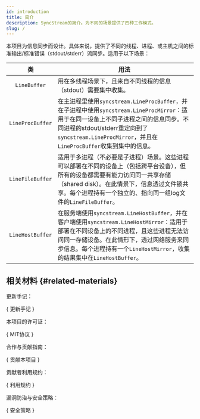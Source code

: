 ```yaml
---
id: introduction
title: 简介
description: SyncStream的简介。为不同的场景提供了四种工作模式。
slug: /
---
```




本项目为信息同步而设计。具体来说，提供了不同的线程、进程、或主机之间的标准输出/标准错误（stdout/stderr）流同步。适用于以下场景：

|      类       | <center>用法</center>                                                                                                                                                                                                                                                                                                                                                   |
| :--------------: | :----------------------------------------------------------------------------------------------------------------------------------------------------------------------------------------------------------------------------------------------------------------------------------------------------------------------------------------------------------------------- |
|   `LineBuffer`   | 用在多线程场景下，且来自不同线程的信息（stdout）需要集中收集。                                                                                                                                                                              |
| `LineProcBuffer` | 在主进程里使用`syncstream.LineProcBuffer`，并在子进程中使用`syncstream.LineProcMirror`：适用于在同一设备上不同子进程之间的信息同步。不同进程的stdout/stderr重定向到了`syncstream.LineProcMirror`，并且在`LineProcBuffer`收集到集中的信息。   |
| `LineFileBuffer` | 适用于多进程（不必要是子进程）场景。这些进程可以部署在不同的设备上（包括跨平台设备），但所有的设备都需要有能力访问同一共享存储（shared disk）。在此情景下，信息透过文件锁共享。每个进程持有一个独立的、指向同一组log文件的`LineFileBuffer`。     |
| `LineHostBuffer` | 在服务端使用`syncstream.LineHostBuffer`，并在客户端使用`syncstream.LineHostMirror`：适用于部署在不同设备上的不同进程，且这些进程无法访问同一存储设备。在此情形下，透过网络服务来同步信息。每个进程持有一个`LineHostMirror`，收集的结果集中在`LineHostBuffer`。 |

## 相关材料 {#related-materials}

更新手记：

<p>
  {
    <DarkButton href={repoURL("blob/main/Changelog.md")} icon={octClock16}>
      更新手记
    </DarkButton>
  }
</p>

本项目的许可证：

<p>
  {
    <DarkButton href={repoURL("blob/main/LICENSE")} icon={octLaw16}>
      MIT协议
    </DarkButton>
  }
</p>

合作与贡献指南：

<p>
  {
    <DarkButton
      href={repoURL("blob/main/CONTRIBUTING.md")}
      icon={octRepoForked16}
    >
      贡献本项目
    </DarkButton>
  }
</p>

贡献者利用规约：

<p>
  {
    <DarkButton
      href={repoURL("blob/main/CODE_OF_CONDUCT.md")}
      icon={octShareAndroid16}
    >
      利用规约
    </DarkButton>
  }
</p>

漏洞防治与安全策略：

<p>
  {
    <DarkButton href={repoURL("blob/main/SECURITY.md")} icon={octiconShield16}>
      安全策略
    </DarkButton>
  }
</p>
